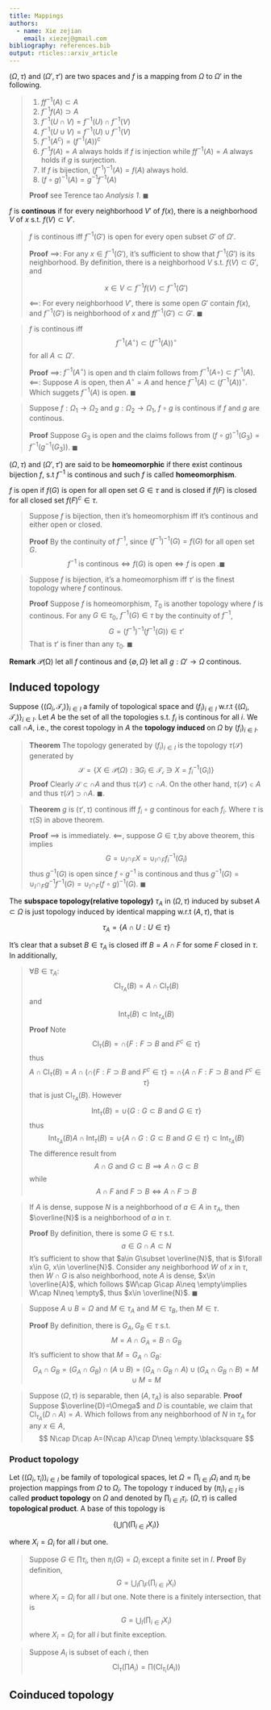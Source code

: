 ```yaml
---
title: Mappings
authors:
  - name: Xie zejian
    email: xiezej@gmail.com
bibliography: references.bib
output: rticles::arxiv_article
---
```


 $(\Omega,\tau)$ and $(\Omega',\tau')$ are two spaces and $f$ is a mapping from $\Omega$ to $\Omega'$ in the following.


> 1. $ff^{-1}(A)\subset A$
> 2. $f^{-1}f(A)\supset A$
> 3. $f^{-1}(U\cap V)=f^{-1}(U)\cap f^{-1}(V)$
> 4. $f^{-1}(U\cup V)=f^{-1}(U)\cup f^{-1}(V)$
> 5. $f^{-1}(A^c)=(f^{-1}(A))^c$
> 6. $f^{-1}f(A)=A$ always holds if $f$ is injection while $ff^{-1}(A)=A$ always holds if $g$ is surjection.
> 7. If $f$ is bijection, $(f^{-1})^{-1}(A)=f(A)$ always hold.
> 8. $(f\circ g)^{-1}(A)=g^{-1}f^{-1}(A)$
> 
> **Proof** see Terence tao *Analysis 1*. $\blacksquare$

$f$ is **continous** if for every neighborhood $V'$ of $f(x)$, there is a neighborhood $V$ of $x$ s.t. $f(V)\subset V'$.


> $f$ is continous iff $f^{-1}(G')$ is open for every open subset $G'$ of $\Omega'$.
> 
> **Proof** $\implies$: For any $x\in f^{-1}(G')$, it's sufficient to show that $f^{-1}(G')$ is its neighborhood. By definition, there is a neighborhood $V$ s.t. $f(V)\subset G'$, and
> 
> $$ x\in V\subset f^{-1}f(V)\subset f^{-1}(G') $$
> 
> $\impliedby$: For every neighborhood $V'$, there is some open $G'$ contain $f(x)$, and $f^{-1}(G')$ is neighborhood of $x$ and $ff^{-1}(G')\subset G'$. $\blacksquare$


> $f$ is continous iff
> $$ f^{-1}({A^\circ})\subset (f^{-1}(A))^\circ $$
> for all $A\subset \Omega'$.
> 
> **Proof** $\implies$: $f^{-1}(A^\circ)$ is open and th claim follows from $f^{-1}(A\circ)\subset f^{-1}(A)$.
> $\impliedby$: Suppose $A$ is open, then $A^\circ=A$ and hence $f^{-1}(A)\subset (f^{-1}(A))^\circ$. Which suggets $f^{-1}(A)$ is open. $\blacksquare$


> Suppose $f:\Omega_1 \to \Omega_2$ and $g:\Omega_2\to \Omega_1$, $f\circ g$ is continous if $f$ and $g$ are continous.
> 
> **Proof** Suppose $G_3$ is open and the claims follows from $(f\circ g)^{-1}(G_3)=f^{-1}(g^{-1}(G_3))$. $\blacksquare$


$(\Omega,\tau)$ and $(\Omega',\tau')$ are said to be **homeomorphic** if there exist continous bijection $f$, s.t $f^{-1}$ is continous and such $f$ is called **homeomorphism**.

$f$ is open if $f(G)$ is open for all open set $G\in \tau$ and is closed if $f(F)$ is closed for all closed set $f(F)^c\in \tau$.

> Suppose $f$ is bijection, then it's homeomorphism iff it's continous and either open or closed.
> 
> **Proof** By the continuity of $f^{-1}$, since $(f^{-1})^{-1}(G)=f(G)$ for all open set $G$.
> $$f^{-1} \text{ is continous} \iff f(G) \text{ is open} \iff f \text{ is open .}\blacksquare$$

> Suppose $f$ is bijection, it's a homeomorphism iff $\tau'$ is the finest topology where $f$ continous.
> 
> **Proof** Suppose $f$ is homeomorphism, $T_0$ is another topology where $f$ is continous. For any $G\in \tau_0$, $f^{-1}(G)\in \tau$ by the continuity of $f^{-1}$,
> $$G= (f^{-1})^{-1}(f^{-1}(G))\in \tau' $$
> That is $\tau'$ is finer than any $\tau_0$. $\blacksquare$

**Remark** $\mathcal{P(\Omega)}$ let all $f$ continous and $\{\emptyset,\Omega\}$ let all $g:\Omega'\to \Omega$ continous.

## Induced topology

Suppose $\{(\Omega_i,\mathcal{T_i})\}_{i\in I}$ a family of topological space and $(f_i)_{i\in I}$ w.r.t $\{(\Omega_i,\mathcal{T_i})\}_{i\in I}$. Let $A$ be the set of all the topologies s.t. $f_i$ is continous for all $i$. We call $\cap A$, i.e., the corest topology in $A$ the **topology induced** on $\Omega$ by $(f_i)_{i\in I}$.

> **Theorem** The topology generated by $(f_i)_{i\in I}$ is the topology $\tau(\mathcal{S})$ generated by 
> $$ \mathcal{S}=\{X\in \mathcal{P}(\Omega): \exists G_i\in \mathcal{T_i} \ni X= f_i^{-1}(G_i)\} $$
> **Proof** Clearly $\mathcal{S}\subset\cap A$ and thus $\tau(\mathcal{S})\subset \cap A$. On the other hand, $\tau(\mathcal{S})\in A$ and thus $\tau(\mathcal{S})\supset \cap A$. $\blacksquare$.

> **Theorem** $g$ is $(\tau',\tau)$ continous iff $f_i\circ g$ continous for each $f_i$. Where $\tau$ is $\tau(S)$ in above theorem.
> 
> **Proof** $\implies$ is immediately. $\impliedby$, suppose $G\in \tau$,by above theorem, this implies
> $$ G=\cup_I \cap_F X = \cup_I  \cap_F  f_i^{-1}(G_i)       $$
> thus $g^{-1}(G)$ is open since $f\circ g^{-1}$ is continous and thus $g^{-1}(G)= \cup_I  \cap_F g^{-1}f^{-1}(G)= \cup_I  \cap_F (f\circ g)^{-1}(G)$. $\blacksquare$

The **subspace topology(relative topology)** $\tau_A$ in $(\Omega,\tau)$ induced by subset $A\subset \Omega$ is just topology induced by identical mapping w.r.t $(A,\tau)$, that is

$$ \tau_A=\{A\cap U:U\in \tau\} $$

It's clear that a subset $B\in \tau_A$ is closed iff $B=A\cap F$ for some $F$ closed in $\tau$. In additionally,

> $\forall B\in \tau_A$:
> $$ \mathop{\text{Cl}}_{\tau_A}(B)=A\cap \mathop{\text{Cl}}_{\tau}(B) $$ 
> and
> $$ \mathop{\text{Int}}_{\tau}(B)\subset \mathop{\text{Int}}_{\tau_A}(B) $$
> **Proof** 
> Note 
> $$ \mathop{\text{Cl}}_{\tau}(B)=\cap \{F :F\supset B \text{ and } F^c\in \tau \} $$
> thus
> $$ A\cap \mathop{\text{Cl}}_{\tau}(B)=A \cap (\cap \{ F :F\supset B \text{ and } F^c\in \tau \}=\cap \{A\cap F :F\supset B \text{ and } F^c\in \tau \} $$
> that is just $\mathop{\text{Cl}}_{\tau_A}(B)$. 
> However
> $$ \mathop{\text{Int}}_{\tau}(B)=\cup \{G :G\subset B \text{ and } G\in \tau \} $$
> thus
> $$ \mathop{\text{Int}}_{\tau_A}(B) A\cap \mathop{\text{Int}}_{\tau}(B)=\cup \{A\cap G :G\subset B \text{ and } G\in \tau \}\subset \mathop{\text{Int}}_{\tau_A}(B)  $$
> The difference result from 
> $$ A\cap G \text{ and } G\subset B \implies A\cap G \subset B $$
> while
> $$ A\cap F \text{ and } F\supset B \iff A\cap F\supset B $$

> If $A$ is dense, suppose $N$ is a neighborhood of $a\in A$ in $\tau_A$, then $\overline{N}$ is a neighborhood of $a$ in $\tau$.
> 
> **Proof** By definition, there is some $G\in \tau$ s.t.
> $$ a\in G\cap A \subset N $$
> It's sufficient to show that $a\in G\subset \overline{N}$, that is $\forall x\in G, x\in \overline{N}$. Consider any neighborhood $W$ of $x$ in $\tau$, then $W\cap G$ is also neighborhood, note $A$ is dense, $x\in \overline{A}$, which follows $W\cap G\cap A\neq \empty\implies W\cap N\neq \empty$, thus $x\in \overline{N}$. $\blacksquare$

> Suppose $A\cup B= \Omega$ and $M\in \tau_A$ and $M\in \tau_B$, then $M\in \tau$.
> 
> **Proof** By definition, there is $G_A,G_B\in \tau$ s.t.
> $$ M=A\cap G_A=B\cap G_B $$
> It's sufficient to show that $M=G_A\cap G_B$:
> $$ G_A\cap G_B=(G_A\cap G_B)\cap (A\cup B)= (G_A\cap G_B\cap A)\cup (G_A\cap G_B\cap B)=M\cup M=M$$

> Suppose $(\Omega,\tau)$ is separable, then $(A,\tau_A)$ is also separable.
> **Proof** Suppose $\overline{D}=\Omega$ and $D$ is countable, we claim that $\mathop{\text{Cl}}_{\tau_A}(D\cap A)=A$. Which follows from any neighborhood of $N$ in $\tau_A$ for any $x\in A$,
> $$ N\cap D\cap A=(N\cap A)\cap D\neq \empty.\blacksquare $$

### Product topology

Let $((\Omega_i,\tau_i))_{i\in I}$ be family of topological spaces, let $\Omega=\prod_{i\in I} \Omega_i$ and $\pi_i$ be projection mappings from $\Omega$ to $\Omega_i$. The topology $\tau$ induced by $(\pi_i)_{i\in I}$ is called **product topology** on $\Omega$ and denoted by $\prod_{i\in I} \tau_i$. $(\Omega,\tau)$ is called **topological product**. A base of this topology is 

$$ \{\bigcup \bigcap(\prod_{i\in I} X_i)\} $$

where $X_i=\Omega_i$ for all $i$ but one.

> Suppose $G\in \prod \tau_i$, then $\pi_i(G)=\Omega_i$ except a finite set in $I$.
> **Proof** By definition, 
> $$ G=\bigcup_I \bigcap_F(\prod_{i\in I} X_i) $$
> where $X_i=\Omega_i$ for all $i$ but one. Note there is a finitely intersection, that is
> $$ G=\bigcup_I (\prod_{i\in I} X_i)  $$
> where $X_i=\Omega_i$ for all $i$ but finite exception.


> Suppose $A_i$ is subset of each $i$, then
> $$ \mathop{\text{Cl}}_{\tau}(\prod A_i)=\prod(\mathop{\text{Cl}}_{\tau_i}(A_i)) $$

## Coinduced topology

